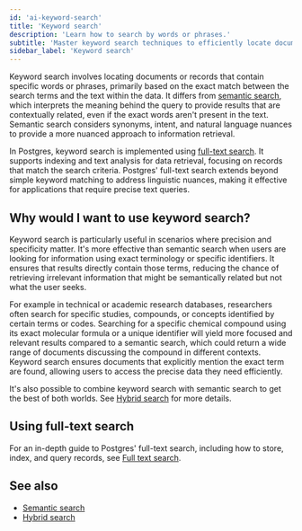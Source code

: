 ```yaml
---
id: 'ai-keyword-search'
title: 'Keyword search'
description: 'Learn how to search by words or phrases.'
subtitle: 'Master keyword search techniques to efficiently locate documents or records using specific words or phrases.'
sidebar_label: 'Keyword search'
---
```


Keyword search involves locating documents or records that contain specific words or phrases, primarily based on the exact match between the search terms and the text within the data. It differs from [semantic search](/docs/guides/ai/semantic-search), which interprets the meaning behind the query to provide results that are contextually related, even if the exact words aren't present in the text. Semantic search considers synonyms, intent, and natural language nuances to provide a more nuanced approach to information retrieval.

In Postgres, keyword search is implemented using [full-text search](/docs/guides/database/full-text-search). It supports indexing and text analysis for data retrieval, focusing on records that match the search criteria. Postgres' full-text search extends beyond simple keyword matching to address linguistic nuances, making it effective for applications that require precise text queries.

## Why would I want to use keyword search?

Keyword search is particularly useful in scenarios where precision and specificity matter. It's more effective than semantic search when users are looking for information using exact terminology or specific identifiers. It ensures that results directly contain those terms, reducing the chance of retrieving irrelevant information that might be semantically related but not what the user seeks.

For example in technical or academic research databases, researchers often search for specific studies, compounds, or concepts identified by certain terms or codes. Searching for a specific chemical compound using its exact molecular formula or a unique identifier will yield more focused and relevant results compared to a semantic search, which could return a wide range of documents discussing the compound in different contexts. Keyword search ensures documents that explicitly mention the exact term are found, allowing users to access the precise data they need efficiently.

It's also possible to combine keyword search with semantic search to get the best of both worlds. See [Hybrid search](/docs/guides/ai/hybrid-search) for more details.

## Using full-text search

For an in-depth guide to Postgres' full-text search, including how to store, index, and query records, see [Full text search](/docs/guides/database/full-text-search).

## See also

- [Semantic search](/docs/guides/ai/semantic-search)
- [Hybrid search](/docs/guides/ai/hybrid-search)
